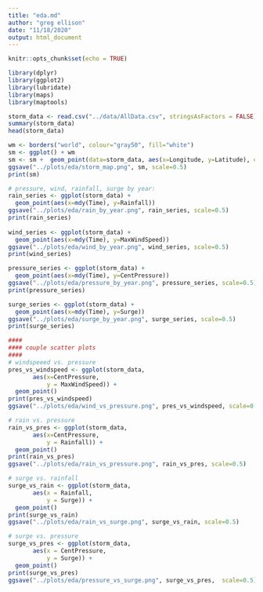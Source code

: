 ```yaml
---
title: "eda.md"
author: "greg ellison"
date: "11/18/2020"
output: html_document
---
```


```r
knitr::opts_chunk$set(echo = TRUE)

library(dplyr)
library(ggplot2)
library(lubridate)
library(maps)
library(maptools)

storm_data <- read.csv("../data/AllData.csv", stringsAsFactors = FALSE)
summary(storm_data)
head(storm_data)

```

```r
wm <- borders("world", colour="gray50", fill="white")
sm <- ggplot() + wm
sm <- sm +  geom_point(data=storm_data, aes(x=Longitude, y=Latitude), color="red", alpha=0.5)
ggsave("../plots/eda/storm_map.png", sm, scale=0.5)
print(sm)
```

```r
# pressure, wind, rainfall, surge by year:
rain_series <- ggplot(storm_data) + 
  geom_point(aes(x=mdy(Time), y=Rainfall))
ggsave("../plots/eda/rain_by_year.png", rain_series, scale=0.5) 
print(rain_series)
 
wind_series <- ggplot(storm_data) + 
  geom_point(aes(x=mdy(Time), y=MaxWindSpeed))
ggsave("../plots/eda/wind_by_year.png", wind_series, scale=0.5) 
print(wind_series)

pressure_series <- ggplot(storm_data) + 
  geom_point(aes(x=mdy(Time), y=CentPressure)) 
ggsave("../plots/eda/pressure_by_year.png", pressure_series, scale=0.5) 
print(pressure_series)

surge_series <- ggplot(storm_data) + 
  geom_point(aes(x=mdy(Time), y=Surge))
ggsave("../plots/eda/surge_by_year.png", surge_series, scale=0.5) 
print(surge_series)

```


```r
 
####
#### couple scatter plots
####
# windspeeed vs. pressure
pres_vs_windspeed <- ggplot(storm_data,
       aes(x=CentPressure,
           y = MaxWindSpeed)) + 
  geom_point()
print(pres_vs_windspeed)
ggsave("../plots/eda/wind_vs_pressure.png", pres_vs_windspeed, scale=0.5)

# rain vs. pressure
rain_vs_pres <- ggplot(storm_data,
       aes(x=CentPressure,
           y = Rainfall)) + 
  geom_point()
print(rain_vs_pres)
ggsave("../plots/eda/rain_vs_pressure.png", rain_vs_pres, scale=0.5)

# surge vs. rainfall
surge_vs_rain <- ggplot(storm_data,
       aes(x = Rainfall,
           y = Surge)) + 
  geom_point()
print(surge_vs_rain)
ggsave("../plots/eda/rain_vs_surge.png", surge_vs_rain, scale=0.5)

# surge vs. pressure
surge_vs_pres <- ggplot(storm_data,
       aes(x = CentPressure,
           y = Surge)) + 
  geom_point()
print(surge_vs_pres)
ggsave("../plots/eda/pressure_vs_surge.png", surge_vs_pres,  scale=0.5)
```
